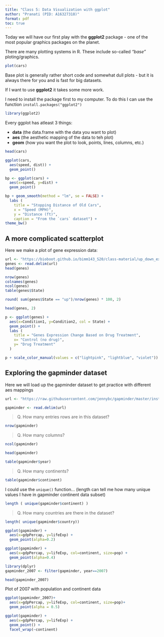 ```yaml
---
title: "Class 5: Data Visualization with ggplot"
author: "Pranati (PID: A16327318)"
format: pdf
toc: true
---
```


Today we will have our first play with the **ggplot2** package - one of the most popular graphics packages on the planet.

There are many plotting systems in R. These include so-called *"base"* ploting/graphics.

```r
plot(cars)
```
Base plot is generally rather short code and somewhat dull plots - but it is always there for you and is fast for big datasets.

If I want to use **ggplot2** it takes some more work.


I need to install the package first to my computer. To do this I can use the function `install.packages("ggplot2")`

```r
library(ggplot2)
```

Every ggplot has atleast 3 things: 

- **data** (the data.frame with the data you want to plot)
- **aes** (the aesthetic mapping of the data to teh plot)
- **geom** (how you want the plot to look, points, lines, columns, etc.)

```r
head(cars)
```
```r
ggplot(cars, 
  aes(speed, dist)) +
  geom_point()
```
```r
bp <- ggplot(cars) +
  aes(x=speed, y=dist) +
  geom_point()
```

```r
bp + geom_smooth(method = "lm", se = FALSE) + 
  labs (
    title = "Stopping Distance of Old Cars",
    x = "Speed (MPH)",
    y = "Distance (ft)",
    caption = "From the `cars` dataset") +
theme_bw()
```

## A more complicated scatterplot

Here we make a plot of gene expression data:

```r
url <- "https://bioboot.github.io/bimm143_S20/class-material/up_down_expression.txt"
genes <- read.delim(url)
head(genes)
```
```r
nrow(genes)
colnames(genes)
ncol(genes)
table(genes$State)
```
```r
round( sum(genes$State == "up")/nrow(genes) * 100, 2)

```

```r
head(genes, 2)
```
```r
p <- ggplot(genes) +
  aes(x=Condition1, y=Condition2, col = State) +
  geom_point() +
  labs (
    title = "Genes Expression Change Based on Drug Treatment", 
    x= "Control (no drug)",
    y= "Drug Treatment"
  )
```
```r
p + scale_color_manual(values = c("lightpink", "lightblue", "violet"))
```
## Exploring the gapminder dataset

Here we will load up the gapminder dataset to get practice with different aes mappings

```r
url <- "https://raw.githubusercontent.com/jennybc/gapminder/master/inst/extdata/gapminder.tsv"

gapminder <- read.delim(url)
```
> Q. How many entries rows are in this dataset?

```r
nrow(gapminder)
```
> Q. How many columns?

```r
ncol(gapminder)
```

```r
head(gapminder)
```

```r
table(gapminder$year)
```

>Q. How many continents?

```r
table(gapminder$continent)
```
 
I could use the `unique()` function...
(length can tell me how many unique values I have in gapminder continent data subset)

```r
length ( unique(gapminder$continent) )
```

>Q. How many countries are there in the dataset?

```r
length( unique(gapminder$country))
```

```r
ggplot(gapminder) +
  aes(x=gdpPercap, y=lifeExp) +
  geom_point(alpha=0.2)
```

```r
ggplot(gapminder) +
  aes(x=gdpPercap, y=lifeExp, col=continent, size=pop) +
  geom_point(alpha=0.4)
```

```r
library(dplyr)
gapminder_2007 <- filter(gapminder, year==2007)

head(gapminder_2007)
```
Plot of 2007 with population and continent data
```r
ggplot(gapminder_2007)+
  aes(x=gdpPercap, y=lifeExp, col=continent, size=pop)+
  geom_point(alpha = 0.5)
```

```r
ggplot(gapminder) +
  aes(x=gdpPercap, y=lifeExp) +
  geom_point() +
  facet_wrap(~continent)
```

